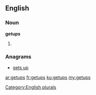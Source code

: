 ==English==

===Noun===
'''getups'''

# {{plural of|getup}}

===Anagrams===
* [[gets up#English|gets up]]

[[Category:English plurals]]

[[ar:getups]]
[[fr:getups]]
[[ku:getups]]
[[my:getups]]